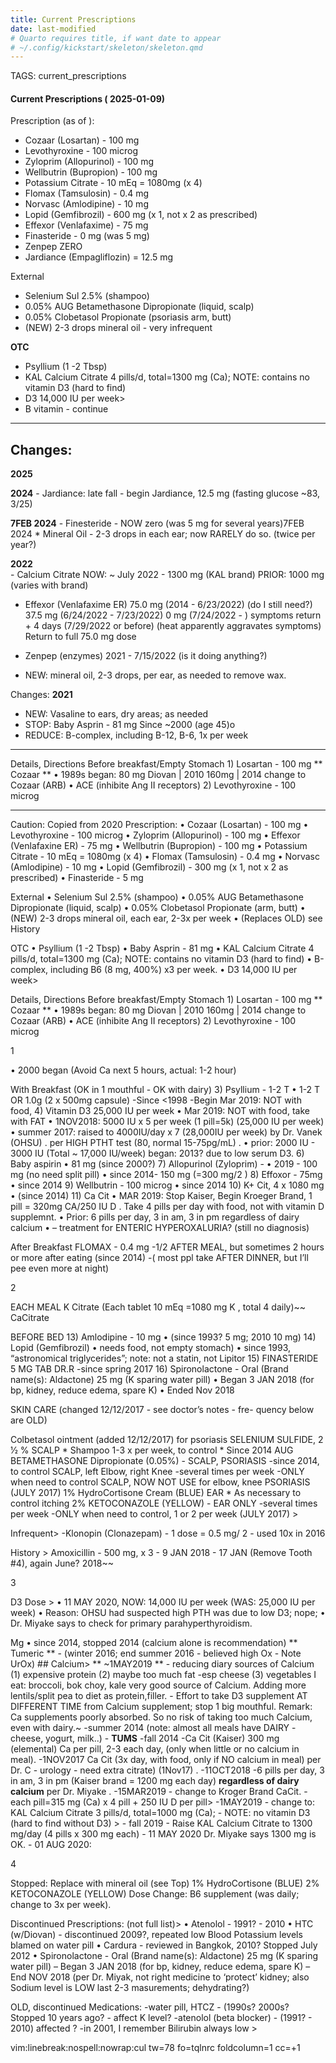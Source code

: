 ```yaml
---
title: Current Prescriptions
date: last-modified
# Quarto requires title, if want date to appear
# ~/.config/kickstart/skeleton/skeleton.qmd
---
```

TAGS:  current_prescriptions

#### Current Prescriptions  ( 2025-01-09)

Prescription (as of \today):

-	Cozaar (Losartan) - 100 mg
-	Levothyroxine - 100 microg
-	Zyloprim (Allopurinol) - 100 mg
- Wellbutrin (Bupropion) - 100 mg
- Potassium Citrate - 10 mEq = 1080mg (x 4)
- Flomax (Tamsulosin) - 0.4 mg
- Norvasc (Amlodipine) - 10 mg
- Lopid (Gemfibrozil) - 600 mg (x 1, not x 2 as prescribed)
- Effexor (Venlafaxime) - 75 mg
- Finasteride - 0 mg (was 5 mg)
-	Zenpep ZERO
- Jardiance (Empagliflozin) = 12.5 mg


External

- Selenium Sul 2.5% (shampoo)
- 0.05% AUG Betamethasone Dipropionate (liquid, scalp)
- 0.05% Clobetasol Propionate (psoriasis arm, butt)
- (NEW) 2-3 drops mineral oil - very infrequent

**OTC**

- Psyllium (1 -2 Tbsp)
- KAL Calcium Citrate 4 pills/d, total=1300 mg (Ca); NOTE: contains no vitamin D3 (hard to find)
- D3 14,000 IU per week>
- B vitamin - continue

---



## Changes:  
**2025**

**2024**
- Jardiance:  late fall - begin Jardiance, 12.5 mg (fasting glucose ~83, 3/25)

**7FEB 2024**
- Finesteride - NOW zero   (was 5 mg for several years)7FEB 2024
* Mineral Oil - 2-3 drops in each ear;  now RARELY do so. (twice per year?)

**2022**\
-	Calcium Citrate
	NOW: ~ July 2022  - 1300 mg (KAL brand)
	PRIOR:	1000 mg (varies with brand)

-	Effexor (Venlafaxime ER) 
	75.0 mg (2014 - 6/23/2022) (do I still need?)
	37.5 mg (6/24/2022 - 7/23/2022)
	0 mg (7/24/2022  - )
symptoms return + 4 days (7/29/2022 or before)  (heat apparently aggravates
symptoms)  Return to full 75.0 mg dose

-	Zenpep (enzymes)  2021 - 7/15/2022  (is it doing anything?)
-	NEW:	mineral oil, 2-3 drops, per ear, as needed to remove wax.



Changes:	**2021**  

-	NEW:	Vasaline to ears, dry areas;  as needed
-	STOP:	Baby Asprin - 81 mg  Since ~2000 (age 45)o
-	REDUCE:	B-complex, including B-12, B-6,   1x per week


---

\newpage

Details, Directions
Before breakfast/Empty Stomach
1) Losartan - 100 mg ** Cozaar **
• 1989s began: 80 mg Diovan | 2010 160mg | 2014 change to Cozaar (ARB)
• ACE (inhibite Ang II receptors)
2) Levothyroxine - 100 microg

---

Caution:  Copied from 2020
Prescription:
• Cozaar (Losartan) - 100 mg
• Levothyroxine - 100 microg
• Zyloprim (Allopurinol) - 100 mg
• Effexor (Venlafaxine ER) - 75 mg
• Wellbutrin (Bupropion) - 100 mg
• Potassium Citrate - 10 mEq = 1080mg (x 4)
• Flomax (Tamsulosin) - 0.4 mg
• Norvasc (Amlodipine) - 10 mg
• Lopid (Gemfibrozil) - 300 mg (x 1, not x 2 as prescribed)
• Finasteride - 5 mg

External
• Selenium Sul 2.5% (shampoo)
• 0.05% AUG Betamethasone Dipropionate (liquid, scalp)
• 0.05% Clobetasol Propionate (arm, butt)
• (NEW) 2-3 drops mineral oil, each ear, 2-3x per week
• (Replaces OLD) see History

OTC
• Psyllium (1 -2 Tbsp)
• Baby Asprin - 81 mg
• KAL Calcium Citrate 4 pills/d, total=1300 mg (Ca); NOTE: contains no vitamin D3 (hard to find)
• B-complex, including B6 (8 mg, 400%) x3 per week.
• D3 14,000 IU per week>

Details, Directions
Before breakfast/Empty Stomach
1) Losartan - 100 mg ** Cozaar **
• 1989s began: 80 mg Diovan | 2010 160mg | 2014 change to Cozaar (ARB)
• ACE (inhibite Ang II receptors)
2) Levothyroxine - 100 microg

1

• 2000 began (Avoid Ca next 5 hours, actual: 1-2 hour)

With Breakfast (OK in 1 mouthful - OK with dairy)
3) Psyllium - 1-2 T
• 1-2 T OR 1.0g (2 x 500mg capsule) -Since <1998 -Begin Mar 2019: NOT with food,
4) Vitamin D3 25,000 IU per week
• Mar 2019: NOT with food, take with FAT
• 1NOV2018: 5000 IU x 5 per week (1 pill=5k) (25,000 IU per week)
• summer 2017: raised to 4000IU/day x 7 (28,000IU per week) by Dr. Vanek (OHSU) . per HIGH
PTHT test (80, normal 15-75pg/mL) .
• prior: 2000 IU - 3000 IU (Total ~ 17,000 IU/week) began: 2013? due to low serum D3.
6) Baby aspirin
• 81 mg (since 2000?)
7) Allopurinol (Zyloprim) -
• 2019 - 100 mg (no need split pill)
• since 2014- 150 mg (=300 mg/2 )
8) Effoxor - 75mg
• since 2014
9) Wellbutrin - 100 microg
• since 2014
10) K+ Cit, 4 x 1080 mg
• (since 2014)
11) Ca Cit
• MAR 2019: Stop Kaiser, Begin Kroeger Brand, 1 pill = 320mg CA/250 IU D . Take 4 pills per day
with food, not with vitamin D supplemnt.
• Prior: 6 pills per day, 3 in am, 3 in pm regardless of dairy calcium
• – treatment for ENTERIC HYPEROXALURIA? (still no diagnosis)

After Breakfast
FLOMAX - 0.4 mg -1/2 AFTER MEAL, but sometimes 2 hours or more after eating (since 2014) -( most
ppl take AFTER DINNER, but I’ll pee even more at night)

2

EACH MEAL
K Citrate (Each tablet 10 mEq =1080 mg K , total 4 daily)~~ CaCitrate

BEFORE BED
13) Amlodipine - 10 mg
• (since 1993? 5 mg; 2010 10 mg)
14) Lopid (Gemfibrozil)
• needs food, not empty stomach)
• since 1993, “astronomical triglycerides”; note: not a statin, not Lipitor
15) FINASTERIDE 5 MG TAB DR.R -since spring 2017
16) Spironolactone - Oral (Brand name(s): Aldactone) 25 mg (K sparing water pill)
• Began 3 JAN 2018 (for bp, kidney, reduce edema, spare K)
• Ended Nov 2018

SKIN CARE (changed 12/12/2017 - see doctor’s notes - fre-
quency below are OLD)

Colbetasol ointment (added 12/12/2017) for psoriasis
SELENIUM SULFIDE, 2 1⁄2 % SCALP * Shampoo 1-3 x per week, to control * Since 2014
AUG BETAMETHASONE Dipropionate (0.05%) - SCALP, PSORIASIS -since 2014, to control SCALP,
left Elbow, right Knee -several times per week -ONLY when need to control SCALP, NOW NOT USE for
elbow, knee PSORIASIS (JULY 2017)
1% HydroCortisone Cream (BLUE) EAR * As necessary to control itching
2% KETOCONAZOLE (YELLOW) - EAR ONLY -several times per week -ONLY when need to control, 1
or 2 per week (JULY 2017) >

Infrequent>
-Klonopin (Clonazepam) - 1 dose = 0.5 mg/ 2 - used 10x in 2016

History >
Amoxicillin - 500 mg, x 3 - 9 JAN 2018 - 17 JAN (Remove Tooth #4), again June? 2018~~

3

D3 Dose >
• 11 MAY 2020, NOW: 14,000 IU per week (WAS: 25,000 IU per week)
• Reason: OHSU had suspected high PTH was due to low D3; nope;
• Dr. Miyake says to check for primary parahyperthyroidism.

Mg
• since 2014, stopped 2014 (calcium alone is recommendation)
** Tumeric ** - (winter 2016; end summer 2016 - believed high Ox - Note UrOx)
## Calcium> ** ~1MAY2019 ** - reducing diary sources of Calcium (1) expensive protein (2) maybe too
much fat -esp cheese (3) vegetables I eat: broccoli, bok choy, kale very good source of Calcium. Adding
more lentils/split pea to diet as protein,filler. - Effort to take D3 supplement AT DIFFERENT TIME from
Calcium supplement; stop 1 big mouthful.
Remark: Ca supplements poorly absorbed. So no risk of taking too much Calcium, even with dairy.~
-summer 2014 (note: almost all meals have DAIRY - cheese, yogurt,
milk..)
- **TUMS**
-fall 2014
-Ca Cit (Kaiser) 300 mg (elemental) Ca per pill, 2-3 each day,
(only when little or no calcium in meal).
-1NOV2017 Ca Cit (3x day, with food,
only if NO calcium in meal) per Dr. C - urology - need extra citrate) (1Nov17) .
-11OCT2018
-6 pills per day, 3 in am, 3 in pm
(Kaiser brand = 1200 mg each day)
**regardless of dairy calcium** per Dr. Miyake .
-15MAR2019
- change to Kroger Brand CaCit.
- each pill=315 mg (Ca) x 4 pill + 250 IU D per pill>
-1MAY2019
- change to: KAL Calcium Citrate 3 pills/d, total=1000 mg (Ca);
- NOTE: no vitamin D3 (hard to find without D3) >
- fall 2019
- Raise KAL Calcium Citrate to 1300 mg/day (4 pills x 300 mg each)
- 11 MAY 2020
Dr. Miyake says 1300 mg is OK.
- 01 AUG 2020:

4

Stopped: Replace with mineral oil (see Top) 1% HydroCortisone (BLUE) 2% KETOCONAZOLE (YELLOW)
Dose Change: B6 supplement (was daily; change to 3x per week).

Discontinued Prescriptions: (not full list)>
• Atenolol - 1991? - 2010
• HTC (w/Diovan) - discontinued 2009?, repeated low Blood Potassium levels blamed on water pill
• Cardura - reviewed in Bangkok, 2010? Stopped July 2012
• Spironolactone - Oral (Brand name(s): Aldactone) 25 mg (K sparing water pill)
– Began 3 JAN 2018 (for bp, kidney, reduce edema, spare K)
– End NOV 2018 (per Dr. Miyak, not right medicine to ‘protect’ kidney; also Sodium level is LOW
last 2-3 masurements; dehydrating?)

OLD, discontinued Medications:
-water pill, HTCZ - (1990s? 2000s? Stopped 10 years ago? - affect K level? -atenolol (beta blocker) - (1991?
- 2010) affected ? -in 2001, I remember Bilirubin always low >


vim:linebreak:nospell:nowrap:cul tw=78 fo=tqlnrc foldcolumn=1 cc=+1
